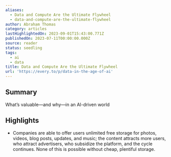 ```yaml
---
aliases:
  - Data and Compute Are the Ultimate Flywheel
  - data-and-compute-are-the-ultimate-flywheel
author: Abraham Thomas
category: articles
lastHighlightedOn: 2023-09-01T15:43:00.771Z
publishedOn: 2023-07-11T00:00:00.000Z
source: reader
status: seedling
tags:
  - ai
  - data
title: Data and Compute Are the Ultimate Flywheel
url: 'https://every.to/p/data-in-the-age-of-ai'
---
```

## Summary

What’s valuable—and why—in an AI-driven world

## Highlights

- Companies are able to offer users unlimited free storage for photos, videos, blog posts, updates, and music; the content attracts more users, who attract advertisers, who subsidize the platform, and the cycle continues. None of this is possible without cheap, plentiful storage.
